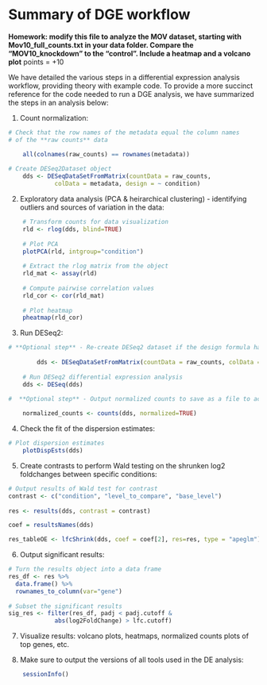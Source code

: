 # Summary of DGE workflow

**Homework: modify this file to analyze the MOV dataset, starting with Mov10_full_counts.txt in your data folder. Compare the "MOV10_knockdown" to the "control". Include a heatmap and a volcano plot** points = +10

We have detailed the various steps in a differential expression analysis workflow, providing theory with example code. To provide a more succinct reference for the code needed to run a DGE analysis, we have summarized the steps in an analysis below:

1. Count normalization:
	
```r
# Check that the row names of the metadata equal the column names 
# of the **raw counts** data

	all(colnames(raw_counts) == rownames(metadata))
	
# Create DESeq2Dataset object
	dds <- DESeqDataSetFromMatrix(countData = raw_counts, 
	         colData = metadata, design = ~ condition)
```
	
2. Exploratory data analysis (PCA & heirarchical clustering) - identifying outliers and sources of variation in the data:
	
```r
	# Transform counts for data visualization
	rld <- rlog(dds, blind=TRUE)
	
	# Plot PCA 
	plotPCA(rld, intgroup="condition")
	
	# Extract the rlog matrix from the object
	rld_mat <- assay(rld)
	
	# Compute pairwise correlation values
	rld_cor <- cor(rld_mat)
	
	# Plot heatmap
	pheatmap(rld_cor)
```
	
3. Run DESeq2:

```r
# **Optional step** - Re-create DESeq2 dataset if the design formula has changed after QC analysis in include other sources of variation
		
		dds <- DESeqDataSetFromMatrix(countData = raw_counts, colData = metadata, design = ~ condition)
	
	# Run DESeq2 differential expression analysis
	dds <- DESeq(dds)
	
#  **Optional step** - Output normalized counts to save as a file to access outside RStudio

	normalized_counts <- counts(dds, normalized=TRUE)
```
	
4. Check the fit of the dispersion estimates:
	
```r
# Plot dispersion estimates
	plotDispEsts(dds)
``` 

5. Create contrasts to perform Wald testing on the shrunken log2 foldchanges between specific conditions:

```r

# Output results of Wald test for contrast
contrast <- c("condition", "level_to_compare", "base_level")
	
res <- results(dds, contrast = contrast)

coef = resultsNames(dds)

res_tableOE <- lfcShrink(dds, coef = coef[2], res=res, type = "apeglm")
```

6. Output significant results:

```r
# Turn the results object into a data frame
res_df <- res %>%
  data.frame() %>%
  rownames_to_column(var="gene") 
	
# Subset the significant results
sig_res <- filter(res_df, padj < padj.cutoff & 
             abs(log2FoldChange) > lfc.cutoff)
```

7. Visualize results: volcano plots, heatmaps, normalized counts plots of top genes, etc.

8. Make sure to output the versions of all tools used in the DE analysis:

```r
	sessionInfo()
```


